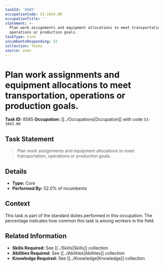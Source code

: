 ```yaml
---
taskId: '8585'
occupationCode: 53-1043.00
occupationTitle: ''
statement: >-
  Plan work assignments and equipment allocations to meet transportation,
  operations or production goals.
taskType: Core
incumbentsResponding: 52
collection: Tasks
source: onet
---
```

# Plan work assignments and equipment allocations to meet transportation, operations or production goals.

**Task ID:** 8585
**Occupation:** [[../Occupations|Occupation]] with code `53-1043.00`

## Task Statement

> Plan work assignments and equipment allocations to meet transportation, operations or production goals.

## Details

- **Type:** Core
- **Performed By:** 52.0% of incumbents

## Context

This task is part of the standard duties performed in this occupation. The percentage indicates how common this task is among workers in the field.

## Related Information

- **Skills Required:** See [[../Skills|Skills]] collection
- **Abilities Required:** See [[../Abilities|Abilities]] collection
- **Knowledge Required:** See [[../Knowledge|Knowledge]] collection
